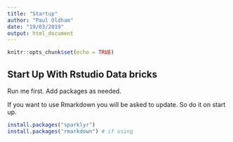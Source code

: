 ```yaml
---
title: "Startup"
author: "Paul Oldham"
date: "19/03/2019"
output: html_document
---
```


```r
knitr::opts_chunk$set(echo = TRUE)
```

## Start Up With Rstudio Data bricks

Run me first. 
Add packages as needed.

If you want to use Rmarkdown you will be asked to update. So do it on start up. 

```r
install.packages("sparklyr")
install.packages("rmarkdown") # if using
```

